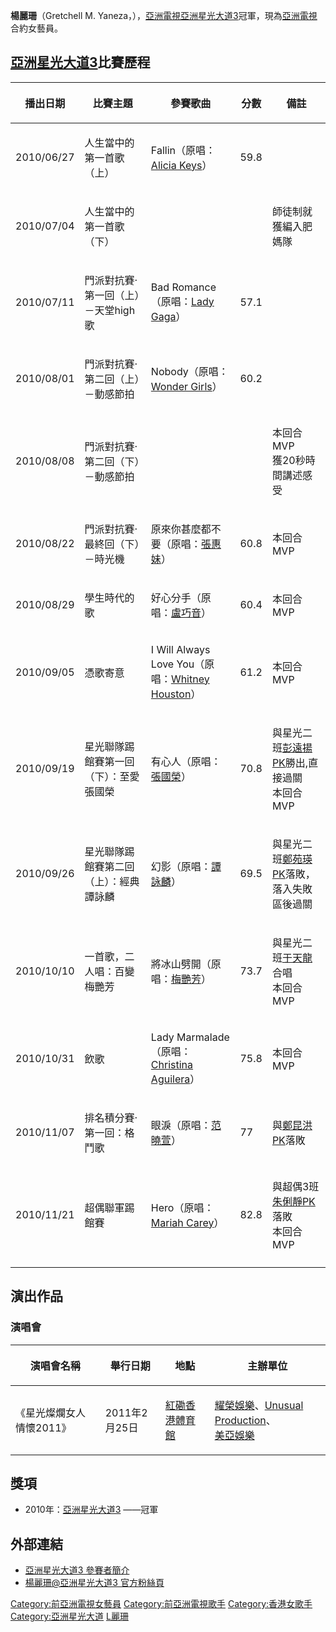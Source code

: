 {{BLP unsourced|time=2010-06-20T10:37:27+00:00}}
{{藝人
| type=女歌手
| 姓名 = 楊麗珊
| 圖片 = 
| 圖片簡介 = 
| 圖片尺寸 = 
| 原名 = 楊麗珊
| 英文名 = Gretchell M. Yaneza 
| 綽號 = 澎湃妹
| 出生日期 = {{birth_date_and_age|1988|2|9}}
| 出生地點 = 香港
| 國籍 = 
| 教育程度 = 
| 配偶 = 
| 音樂類型 =
| 職業 = 機艙服務員、業餘歌手
| 宗教信仰 = 
| 活躍年代 = 2010年至今
| 唱片公司 = 
| 經紀公司 = VOIZE Entertainment
| 相關團體 =  
| 網站 = 
}}

'''楊麗珊'''（Gretchell M. Yaneza，{{bd|1988年|2月9日|catIdx=Y楊}}），[[亞洲電視|亞洲電視]][[亞洲星光大道_(第三屆)|亞洲星光大道3]]冠軍，現為[[亞洲電視|亞洲電視]]合約女藝員。

== [[亞洲星光大道_(第三屆)|亞洲星光大道3]]比賽歷程 ==
{| class="wikitable" style="width: 100%"
|-
!播出日期!!比賽主題!!參賽歌曲!!分數!!備註
|-
| 2010/06/27 ||人生當中的第一首歌（上）||Fallin（原唱：[[Alicia_Keys|Alicia Keys]]）||59.8 || 
|-
| 2010/07/04 ||人生當中的第一首歌（下）|| || ||師徒制就獲編入肥媽隊
|-
| 2010/07/11 ||門派對抗賽‧第一回（上）－天堂high歌|| Bad Romance（原唱：[[Lady_Gaga|Lady Gaga]]）||57.1 || 
|-
| 2010/08/01 ||門派對抗賽‧第二回（上）－動感節拍|| Nobody（原唱：[[Wonder_Girls|Wonder Girls]]）||60.2 || 
|-
| 2010/08/08 ||門派對抗賽‧第二回（下）－動感節拍|| || || 本回合MVP<br>獲20秒時間講述感受
|-
| 2010/08/22 ||門派對抗賽‧最終回（下）－時光機|| 原來你甚麼都不要（原唱：[[張惠妹|張惠妹]]）||60.8 || 本回合MVP
|-
| 2010/08/29 ||學生時代的歌|| 好心分手（原唱：[[盧巧音|盧巧音]]）||60.4 || 本回合MVP
|-
| 2010/09/05 ||憑歌寄意|| I Will Always Love You（原唱：[[Whitney_Houston|Whitney Houston]]）||61.2 || 本回合MVP
|-
| 2010/09/19 ||星光聯隊踢館賽第一回（下）：至愛張國榮|| 有心人（原唱：[[張國榮|張國榮]]）||70.8 || 與星光二班[[彭遠揚|彭遠揚]]PK勝出,直接過關<br>本回合MVP
|-
| 2010/09/26 ||星光聯隊踢館賽第二回（上）：經典譚詠麟|| 幻影（原唱：[[譚詠麟|譚詠麟]]）||69.5 || 與星光二班[[鄭苑瑛|鄭苑瑛]]PK落敗，落入失敗區後過關
|-
| 2010/10/10 ||一首歌，二人唱：百變梅艷芳|| 將冰山劈開（原唱：[[梅艷芳|梅艷芳]]）||73.7 || 與星光二班[[于天龍|于天龍]]合唱<br>本回合MVP
|-
| 2010/10/31 ||飲歌|| Lady Marmalade（原唱：[[Christina_Aguilera|Christina Aguilera]]）||75.8 ||本回合MVP
|-
| 2010/11/07 ||排名積分賽‧第一回：格鬥歌|| 眼淚（原唱：[[范曉萱|范曉萱]]）||77 || 與[[鄭昆洪|鄭昆洪]]PK落敗
|-
| 2010/11/21 ||超偶聯軍踢館賽|| Hero（原唱：[[Mariah_Carey|Mariah Carey]]）||82.8 || 與超偶3班[[朱俐靜|朱俐靜]]PK落敗<br>本回合MVP 
|-
|}

== 演出作品 ==
=== 演唱會 ===
{| class="wikitable" style="width:100%; text-align: center"
! 演唱會名稱|| 舉行日期|| 地點|| 主辦單位
|-
|《星光燦爛女人情懷2011》|| 2011年2月25日|| [[紅磡香港體育館|紅磡香港體育館]]||[[耀榮娛樂|耀榮娛樂]]、[[Unusual_Production|Unusual Production]]、<br/>[[美亞娛樂|美亞娛樂]]
|}

== 獎項 ==
*2010年：[[亞洲星光大道3|亞洲星光大道3]] ——冠軍

==外部連結==
*[https://web.archive.org/web/20100724031904/http://www.hkatv.com/v3/infoprogram/10/Asian_Millionstar_3/21.html 亞洲星光大道3 參賽者簡介]
*[http://www.facebook.com/pages/yang-li-shanya-zhou-xing-guang-da-dao3/113865808659021?v=wall#!/pages/yang-li-shanya-zhou-xing-guang-da-dao3/113865808659021?v=info 楊麗珊@亞洲星光大道3 官方粉絲頁]

{{start box}}
{{succession box|[[彭遠揚|彭遠揚]]|[[李俊華|李俊華]]|[[亞洲星光大道_(系列)|亞洲星光大道]]第一名|'''[[亞洲星光大道3|第三屆]]'''}}
{{end box}}

{{星光家族}}
[[Category:前亞洲電視女藝員|Category:前亞洲電視女藝員]]
[[Category:前亞洲電視歌手|Category:前亞洲電視歌手]]
[[Category:香港女歌手|Category:香港女歌手]]
[[Category:亞洲星光大道|Category:亞洲星光大道]]
[[Category:楊姓|L麗珊]]